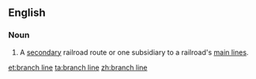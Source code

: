 ==English==
===Noun===
{{en-noun|sg=[[branch]] [[line]]}}
# {{context|railroads}} A [[secondary]] railroad route or one subsidiary to a railroad's [[main line]]s.

[[et:branch line]]
[[ta:branch line]]
[[zh:branch line]]